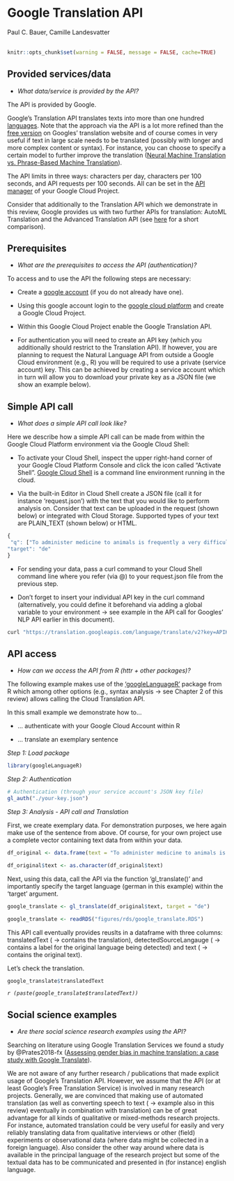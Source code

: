 
# Google Translation API
<chauthors>Paul C. Bauer, Camille Landesvatter</chauthors>
<br><br>

```r
knitr::opts_chunk$set(warning = FALSE, message = FALSE, cache=TRUE)
```

## Provided services/data

* *What data/service is provided by the API?*

The API is provided by Google. 

Google's Translation API translates texts into more than one hundred [languages]("https://cloud.google.com/translate/docs/languages"). Note that the approach via the API is a lot more refined than the [free version]("https://translate.google.com/?hl=de") on Googles' translation website and of course comes in very useful if text in large scale needs to be translated (possibly with longer and more complex content or syntax). For instance, you can choose to specify a certain model to further improve the translation ([Neural Machine Translation vs. Phrase-Based Machine Translation]("https://cloud.google.com/translate/docs/basic/translating-text#translate_translate_text-python")).


The API limits in three ways: characters per day, characters per 100 seconds, and API requests per 100 seconds. All can be set in the [API manager]("https://console.developers.google.com/apis/api/translate.googleapis.com/quotas") of your Google Cloud Project.


Consider that additionally to the Translation API which we demonstrate in this review, Google provides us with two further APIs for translation: AutoML Translation and the Advanced Translation API (see [here]("https://cloud.google.com/translate/?utm_source=google&utm_medium=cpc&utm_campaign=emea-de-all-de-dr-bkws-all-all-trial-e-gcp-1010042&utm_content=text-ad-none-any-DEV_c-CRE_170514365277-ADGP_Hybrid%20%7C%20BKWS%20-%20EXA%20%7C%20Txt%20~%20AI%20%26%20ML%20~%20Cloud%20Translation%23v3-KWID_43700053282385063-kwd-74703397964-userloc_9042003&utm_term=KW_google%20translator%20api-NET_g-PLAC_&gclid=CjwKCAjw_JuGBhBkEiwA1xmbRZOxg7QzGmhTHWseHFN_V0Al_Xlf8wZVBfX9EURtitWDbe2dLcTWIxoCjj0QAvD_BwE&gclsrc=aw.ds#section-4") for a short comparison).


## Prerequisites
* *What are the prerequisites to access the API (authentication)? *

To access and to use the API the following steps are necessary:

- Create a [google account]("https://www.google.com/account/about/") (if you do not already have one).

- Using this google account login to the [google cloud platform]("https://cloud.google.com/") and create a Google Cloud Project.

- Within this Google Cloud Project enable the Google Translation API.

- For authentication you will need to create an API key (which you additionally should restrict to the Translation API). If however, you are planning to request the Natural Language API from outside a Google Cloud environment (e.g., R) you will be required to use a private (service account) key. This can be achieved by creating a service account which in turn will allow you to download your private key as a JSON file (we show an example below). 


## Simple API call
* *What does a simple API call look like?*

Here we describe how a simple API call can be made from within the Google Cloud Platform environment via the Google Cloud Shell:


* To activate your Cloud Shell, inspect the upper right-hand corner of your Google Cloud Platform Console and click the icon called “Activate Shell”. [Google Cloud Shell]("https://cloud.google.com/shell/#how_do_i_get_started") is a command line environment running in the cloud.

* Via the built-in Editor in Cloud Shell create a JSON file (call it for instance ‘request.json’) with the text that you would like to perform analysis on. Consider that text can be uploaded in the request (shown below) or integrated with Cloud Storage. Supported types of your text are PLAIN_TEXT (shown below) or HTML.  

```r
{
 "q": ["To administer medicine to animals is frequently a very difficult matter, and yet sometimes it’s necessary to do so"], 
"target": "de"
}
```

* For sending your data, pass a curl command to your Cloud Shell command line where you refer (via @) to your request.json file from the previous step.

* Don’t forget to insert your individual API key in the curl command (alternatively, you could define it beforehand via adding a global variable to your environment &#8594; see example in the API call for Googles' NLP API earlier in this document).

```r
curl "https://translation.googleapis.com/language/translate/v2?key=APIKEY" -s -X POST -H "Content-Type: application/json" --data-binary @request.json
```

## API access
* *How can we access the API from R (httr + other packages)?* 

The following example makes use of the [‘googleLanguageR’]("https://cran.r-project.org/web/packages/googleLanguageR/index.html") package from R which among other options (e.g., syntax analysis &#8594; see Chapter 2 of this review) allows calling the Cloud Translation API.

In this small example we demonstrate how to...

* ... authenticate with your Google Cloud Account within R

* ... translate an exemplary sentence

*Step 1: Load package*

```r
library(googleLanguageR)
```

*Step 2: Authentication*

```r
# Authentication (through your service account's JSON key file)
gl_auth("./your-key.json")
```

*Step 3: Analysis - API call and Translation*

First, we create exemplary data. For demonstration purposes, we here again make use of the sentence from above. Of course, for your own project use a complete vector containing text data from within your data.

```r
df_original <- data.frame(text = "To administer medicine to animals is frequently a very difficult matter, and yet sometimes it’s necessary to do so")

df_original$text <- as.character(df_original$text)
```

Next, using this data, call the API via the function 'gl_translate()' and importantly specify the target language (german in this example) within the 'target' argument.

<!-- A cache version of google_translate is available in "figures/rds/google_translate.RDS" -->

```r
google_translate <- gl_translate(df_original$text, target = "de")
```

```r
google_translate <- readRDS("figures/rds/google_translate.RDS")
```

This API call eventually provides reuslts in a dataframe with three columns: translatedText ( &#8594; contains the translation), detectedSourceLangauge ( &#8594; contains a label for the original language being detected) and text ( &#8594; contains the original text). 

Let's check the translation.

```r
google_translate$translatedText
```

*`r (paste(google_translate$translatedText))`*

<!-- ```{r echo=TRUE, message=FALSE, warning=FALSE} -->
<!-- # Add translation to your original data -->
<!-- df_orginal <- bind_cols(df_original,  -->
<!--                          google_translate %>% select(translatedText)) -->

<!-- ``` -->

## Social science examples
* *Are there social science research examples using the API?*

Searching on literature using Google Translation Services we found a study by @Prates2018-fx ([Assessing gender bias in machine translation: a case study with Google Translate]("https://arxiv.org/abs/1809.02208")). 

We are not aware of any further research / publications that made explicit usage of Google's Translation API. However, we assume that the API (or at least Google's Free Translation Service) is involved in many research projects. Generally, we are convinced that making use of automated translation (as well as converting speech to text ( &#8594; example  also in this review) eventually in combination with translation) can be of great advantage for all kinds of qualitative or mixed-methods research projects. For instance, automated translation could be very useful for easily and very reliably translating data from qualitative interviews or other (field) experiments or observational data (where data might be collected in a foreign language). Also consider the other way around where data is available in the principal language of the research project but some of the textual data has to be communicated and presented in (for instance) english language.


